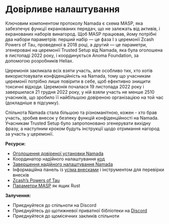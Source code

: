 # Довірливе налаштування

Ключовим компонентом протоколу Namada є схема MASP, яка забезпечує функції екранованих передач, що не залежать від активів, і екранованих наборів винагород. Щоб MASP працював, йому потрібні два набори параметрів: перший набір — це фаза I з церемонії Zcash Powers of Tau, проведеної в 2018 році, а другий — це параметри, згенеровані на церемонії Trusted Setup від Namada, яка була оголошена в листопаді 2022 року, і координується Anoma Foundation, за допомогою розробників Heliax.

Церемонія закликала всіх взяти участь, але особливо тих, хто хотів використовувати конфіденційність на Namada, тому що учасникам церемонії потрібно лише повірити в себе, щоб ефективно знищити токсичні відходи. Церемонія почалася 19 листопада 2022 року і завершилася 21 грудня 2022 року, у ній взяли участь не менше 2510 учасників, що зробило її найбільшою довіреною організацією на той час (докладніше в підсумку).

Спільнота Namada стала більшою та різноманітною, кожен - хто брав участь, зробив внесок у безпеку функцій конфіденційності на Namada. Учасникам Trusted Setup було запропоновано згенерувати вихідну фразу, а наступним кроком будуть інструкції щодо отримання нагород за участь у церемонії.

**Ресурси:**

- [Оголошення довіреної установки Namada](https://namada.net/blog/announcing-the-namada-trusted-setup-ceremony)
- Координатор надійного налаштування [код](https://github.com/anoma/namada-trusted-setup)
- [Завершення надійного налаштування Namada](https://namada.net/blog/completion-of-the-namada-trusted-setup)
- Інформаційна панель із [усіма внесками](https://namada.net/trusted-setup) і інструментом для перевірки внесків
- [Zcash’s Powers of Tau](https://github.com/ZcashFoundation/powersoftau-attestations/)
- [Параметри MASP](https://github.com/anoma/namada-masp-params) як ящик Rust

**Залучення:**

- Приєднуйтеся до спільноти на Discord
- Приєднуйтесь до щотижневої приватної бібліотеки на [Discord](https://discord.gg/namada)
- Приєднуйтеся до щомісячних закликів спільноти
